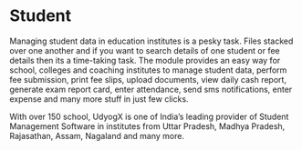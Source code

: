 # Student

Managing student data in education institutes is a pesky task. Files stacked over one another and if you want to search details of one student or fee details then its a time-taking task. The module provides an easy way for school, colleges and coaching institutes to manage student data, perform fee submission, print fee slips, upload documents, view daily cash report, generate exam report card, enter attendance, send sms notifications, enter expense and many more stuff in just few clicks.

With over 150 school, UdyogX is one of India’s leading provider of Student Management Software in institutes from Uttar Pradesh, Madhya Pradesh, Rajasathan, Assam, Nagaland and many more.